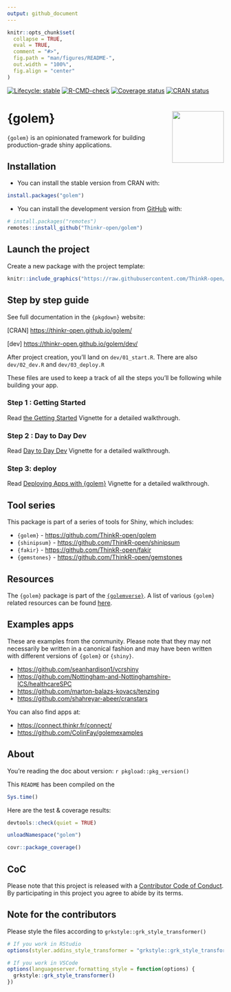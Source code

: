 ```yaml
---
output: github_document
---
```


<!-- README.md is generated from README.Rmd. Please edit that file -->

```r
knitr::opts_chunk$set(
  collapse = TRUE,
  eval = TRUE,
  comment = "#>",
  fig.path = "man/figures/README-",
  out.width = "100%",
  fig.align = "center"
)
```

<!-- badges: start -->

[![Lifecycle: stable](https://img.shields.io/badge/lifecycle-stable-brightgreen.svg)](https://lifecycle.r-lib.org/articles/stages.html) [![R-CMD-check](https://github.com/ThinkR-open/golem/workflows/R-CMD-check/badge.svg)](https://github.com/ThinkR-open/golem/actions) [![Coverage status](https://codecov.io/gh/ThinkR-open/golem/branch/master/graph/badge.svg)](https://codecov.io/github/ThinkR-open/golem?branch=master) [![CRAN status](https://www.r-pkg.org/badges/version/golem)](https://cran.r-project.org/package=golem)

 <!-- badges: end -->

# {golem} <img src="https://raw.githubusercontent.com/ThinkR-open/golem/master/inst/rstudio/templates/project/golem.png" align="right" width="120"/>

`{golem}` is an opinionated framework for building production-grade shiny applications.

## Installation

-   You can install the stable version from CRAN with:

``` r
install.packages("golem")
```

-   You can install the development version from [GitHub](https://github.com/Thinkr-open/golem) with:

``` r
# install.packages("remotes")
remotes::install_github("Thinkr-open/golem")
```

## Launch the project

Create a new package with the project template:

```r
knitr::include_graphics("https://raw.githubusercontent.com/ThinkR-open/golem/master/inst/img/golemtemplate.png")
```

## Step by step guide

See full documentation in the `{pkgdown}` website:

[CRAN] <https://thinkr-open.github.io/golem/>

[dev] <https://thinkr-open.github.io/golem/dev/>

After project creation, you'll land on `dev/01_start.R`. There are also `dev/02_dev.R` and `dev/03_deploy.R`

These files are used to keep a track of all the steps you'll be following while building your app.

### Step 1 : Getting Started

Read [the Getting Started](https://thinkr-open.github.io/golem/articles/a_start.html) Vignette for a detailed walkthrough.

### Step 2 : Day to Day Dev

Read [Day to Day Dev](https://thinkr-open.github.io/golem/articles/b_dev.html) Vignette for a detailed walkthrough.

### Step 3: deploy

Read [Deploying Apps with {golem}](https://thinkr-open.github.io/golem/articles/c_deploy.html) Vignette for a detailed walkthrough.


## Tool series

This package is part of a series of tools for Shiny, which includes:



-   `{golem}` - <https://github.com/ThinkR-open/golem>
-   `{shinipsum}` - <https://github.com/ThinkR-open/shinipsum>
-   `{fakir}` - <https://github.com/ThinkR-open/fakir>
-   `{gemstones}` - <https://github.com/ThinkR-open/gemstones>

## Resources

The `{golem}` package is part of the [`{golemverse}`](https://golemverse.org/).
A list of various `{golem}` related resources can be found [here](https://golemverse.org/resources/).

## Examples apps

These are examples from the community. Please note that they may not necessarily be written in a canonical fashion and may have been written with different versions of `{golem}` or `{shiny}`.

- <https://github.com/seanhardison1/vcrshiny>
- <https://github.com/Nottingham-and-Nottinghamshire-ICS/healthcareSPC>
- <https://github.com/marton-balazs-kovacs/tenzing>
- <https://github.com/shahreyar-abeer/cranstars>

You can also find apps at:

- <https://connect.thinkr.fr/connect/>
- <https://github.com/ColinFay/golemexamples>

## About

You're reading the doc about version: `r pkgload::pkg_version()`

This `README` has been compiled on the

```r
Sys.time()
```

Here are the test & coverage results:

```r
devtools::check(quiet = TRUE)
```

```r
unloadNamespace("golem")
```

```r
covr::package_coverage()
```

## CoC

Please note that this project is released with a [Contributor Code of Conduct](https://www.contributor-covenant.org/version/1/0/0/code-of-conduct.html). By participating in this project you agree to abide by its terms.


## Note for the contributors

Please style the files according to `grkstyle::grk_style_transformer()`

```r
# If you work in RStudio
options(styler.addins_style_transformer = "grkstyle::grk_style_transformer()")

# If you work in VSCode
options(languageserver.formatting_style = function(options) {
  grkstyle::grk_style_transformer()
})
```

